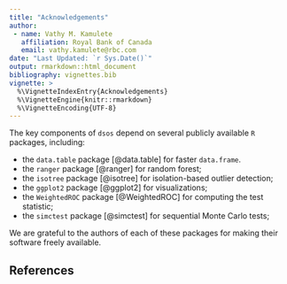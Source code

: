 ---
title: "Acknowledgements"
author:
 - name: Vathy M. Kamulete
   affiliation: Royal Bank of Canada
   email: vathy.kamulete@rbc.com
date: "Last Updated: `r Sys.Date()`"
output: rmarkdown::html_document
bibliography: vignettes.bib
vignette: >
  %\VignetteIndexEntry{Acknowledgements}
  %\VignetteEngine{knitr::rmarkdown}
  %\VignetteEncoding{UTF-8}
---

The key components of `dsos` depend on several publicly available `R` packages,
including:

- the `data.table` package [@data.table] for faster `data.frame`.
- the `ranger` package [@ranger] for random forest;
- the `isotree` package [@isotree] for isolation-based outlier detection;
- the `ggplot2` package [@ggplot2] for visualizations;
- the `WeightedROC` package [@WeightedROC] for computing the test statistic;
- the `simctest` package [@simctest] for sequential Monte Carlo tests;

We are grateful to the authors of each of these packages for making their
software freely available.

## References
